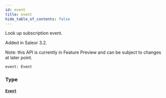 ```yaml
---
id: event
title: event
hide_table_of_contents: false
---
```


Look up subscription event.

Added in Saleor 3.2.

Note: this API is currently in Feature Preview and can be subject to changes at later point.

```graphql
event: Event
```

### Type

#### [`Event`](../../../developer/api-reference/interfaces/event)
